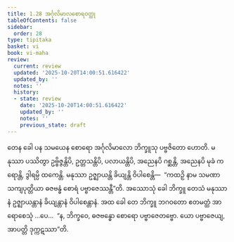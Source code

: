 ```yaml
---
title: 1.28 အင်္ဂုလိမာလစောရဝတ္ထု
tableOfContents: false
sidebar:
  order: 28
type: tipitaka
basket: vi
book: vi-maha
review:
  current: review
  updated: '2025-10-20T14:00:51.616422'
  updated_by: ''
  notes: ''
  history:
  - state: review
    date: '2025-10-20T14:00:51.616422'
    updated_by: ''
    notes: ''
    previous_state: draft
---
```



<DynamicBreadcrumb />


<ReviewStatus review={frontmatter.review} showDetails={true} />

<HypothesisAnnotation frontmatter={frontmatter} />

<Division number="91" book="vi-maha" e="ch" v="3" p="104">

<Paragraph number="429" book="vi-maha">
တေန ခေါ ပန သမယေန စောရော အင်္ဂုလိမာလော ဘိက္ခူသု ပဗ္ဗဇိတော ဟောတိ. မနုဿာ ပဿိတွာ ဥဗ္ဗိဇ္ဇန္တိပိ, ဥတ္တသန္တိပိ, ပလာယန္တိပိ, အညေနပိ ဂစ္ဆန္တိ, အညေနပိ မုခံ ကရောန္တိ, ဒွါရမ္ပိ ထကေန္တိ. မနုဿာ ဥဇ္ဈာယန္တိ ခိယျန္တိ ဝိပါစေန္တိ—  “ကထဉှိ နာမ သမဏာ သကျပုတ္တိယာ ဓဇဗန္ဓံ စောရံ ပဗ္ဗာဇေဿန္တီ”တိ. အဿောသုံ ခေါ ဘိက္ခူ တေသံ မနုဿာနံ ဥဇ္ဈာယန္တာနံ ခိယျန္တာနံ ဝိပါစေန္တာနံ. အထ ခေါ တေ ဘိက္ခူ ဘဂဝတော ဧတမတ္ထံ အာရောစေသုံ …ပေ…  “န, ဘိက္ခဝေ, ဓဇဗန္ဓော စောရော ပဗ္ဗာဇေတဗ္ဗော. ယော ပဗ္ဗာဇေယျ, အာပတ္တိ ဒုက္ကဋဿာ”တိ.
</Paragraph>
</Division>